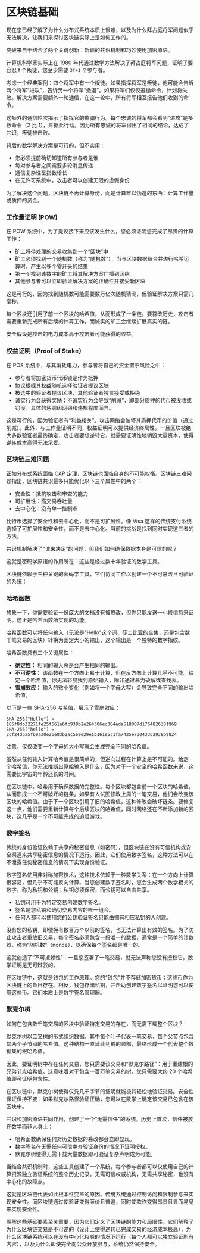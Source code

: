 
# 区块链基础

现在您已经了解了为什么分布式系统本质上很难，以及为什么拜占庭将军问题似乎无法解决，让我们来探讨区块链实际上是如何工作的。

突破来自于结合了两个关键创新：新颖的共识机制和巧妙使用加密原语。

<ArticleSection name="共识机制" id="consensus-mechanisms" level="h2" />

计算机科学家实际上在 1980 年代通过数学方法解决了拜占庭将军问题，证明了要容忍 f 个叛徒，您至少需要 `3f+1` 个参与者。

考虑一个经典案例：四个将军中有一个叛徒。如果指挥将军是叛徒，他可能会告诉两个将军“进攻”，告诉另一个将军“撤退”。如果将军们仅仅遵循命令，计划将失败。解决方案需要额外一轮通信，在这一轮中，所有将军相互报告他们收到的命令。

这额外的通信轮次揭示了指挥官的欺骗行为。每个忠诚的将军都会看到“进攻”是多数命令（2 比 1），并据此行动。因为所有忠诚的将军得出了相同的结论，达成了共识，叛徒被击败。

背后的数学解决方案是可行的，但不实用：
- 您必须提前确切知道所有参与者是谁
- 每对参与者之间需要多轮消息传递
- 通信复杂性呈指数增长
- 在无许可系统中，攻击者可以创建无限的虚假身份

为了解决这个问题，区块链不再计算身份，而是计算难以伪造的东西：计算工作量或质押的资金。

### 工作量证明 (POW)

在 POW 系统中，为了提议接下来应该发生什么，您必须证明您完成了昂贵的计算工作：
- 矿工将待处理的交易收集到一个“区块”中
- 矿工必须找到一个随机数（称为“随机数”），当与区块数据结合并进行哈希运算时，产生以多个零开头的结果
- 第一个找到该数字的矿工将其解决方案广播到网络
- 其他参与者可以立即验证解决方案的正确性并接受新区块

这是可行的，因为找到随机数可能需要数万亿次随机猜测，但验证解决方案只需几毫秒。

每个区块还引用了前一个区块的哈希值，从而形成了一条链。要篡改历史，攻击者需要重新完成所有后续的计算工作，而诚实的矿工会继续扩展真实的链。

安全假设是攻击的电力成本高于攻击者可能获得的收益。

### 权益证明（Proof of Stake）

在 POS 系统中，与其消耗电力，参与者将自己的资金置于风险之中：
- 参与者将加密货币代币锁定作为抵押
- 协议根据其权益随机选择验证者提议区块
- 被选中的验证者提议区块，其他验证者投票接受或拒绝
- 诚实行为会获得奖励；不诚实行为会导致“削减”，即部分质押的代币被没收或罚没。具体的惩罚因网络和违规程度而异。

这是可行的，因为验证者有“利益相关”。攻击网络会破坏其质押代币的价值（通过削减）。此外，与工作量证明不同，权益证明可以提供经济终局性。一旦区块被绝大多数验证者最终确定，攻击者要想逆转它，就需要证明性地销毁大量资本，使得逆转成本高得无法承受。

### 区块链三难问题

正如分布式系统面临 CAP 定理，区块链也面临自身的不可能权衡。区块链三难问题指出，区块链共识最多只能优化以下三个属性中的两个：
- 安全性：抵抗攻击和审查的能力
- 可扩展性：高交易吞吐量
- 去中心化：没有单一控制点

比特币选择了安全性和去中心化，而不是可扩展性。像 Visa 这样的传统支付系统选择了可扩展性和安全性，而不是去中心化。当前的挑战是找到同时实现这三者的方法。

<ArticleSection name="Cryptographic Primitives" id="cryptographic-primitives" level="h2" />

共识机制解决了“谁来决定”的问题，但我们如何确保数据本身是可信的呢？

这就是密码学原语的作用所在：这些是经过数十年验证的数学工具。

区块链依赖于三种关键的密码学工具，它们协同工作以创建一个不可篡改且可验证的系统：

### 哈希函数

想象一下，你需要验证一份庞大的文档没有被篡改，但你只能发送一小段信息来证明。这正是哈希函数所实现的功能。

哈希函数可以将任何输入（无论是“Hello”这个词、莎士比亚的全集，还是包含数千笔交易的区块）转换为固定大小的输出，这个输出是一个独特的数字指纹。

哈希函数具有三个关键属性：

- **确定性：** 相同的输入总是会产生相同的输出。
- **不可逆性：** 该函数在一个方向上易于计算，但在反方向上计算几乎不可能。给定一个哈希值，你无法轻易找到原始输入，除非通过暴力破解或查找表。
- **雪崩效应：** 输入的微小变化（例如将一个字母大写）会导致完全不同的输出哈希值。

以下是一些 SHA-256 哈希值，展示了雪崩效应：

```plaintext
SHA-256("Hello") = 185f8db32271fe25f561a6fc938b2e264306ec304eda518007d1764826381969
SHA-256("hello") = 2cf24dba5fb0a30e26e83b2ac5b9e29e1b161e5c1fa7425e73043362938b9824
```

注意，仅仅改变一个字母的大小写就会生成完全不同的哈希值。

虽然从任何输入计算哈希值是很简单的，但逆向过程在计算上是不可能的。给定一个哈希值，你无法推断出原始输入是什么，因为对于一个安全的哈希函数来说，这需要比宇宙的年龄还长的时间。

在区块链中，哈希用于确保数据的完整性。每个区块都包含前一个区块的哈希值，从而形成一个不可破坏的链条。如果有人试图修改上周的一笔交易，他们会改变该区块的哈希值。由于下一个区块引用了旧的哈希值，这种修改会破坏链条。要修复这一点，他们需要重新计算每个后续区块的哈希值，同时网络还在不断添加新的区块，这几乎是一个不可能完成的追赶游戏。

### 数字签名

传统的身份验证依赖于共享的秘密信息（如密码），但区块链在没有可信机构或安全渠道来共享秘密信息的情况下运行。因此，它们使用数字签名，这种方法可以在不泄露任何秘密信息的情况下实现身份验证。

数字签名使用非对称加密技术，这种技术依赖于一种数学关系：在一个方向上计算很容易，但几乎不可能反向计算。当您创建数字签名时，您会生成两个数学相关的数字，称为私钥和公钥；私钥必须保密，而公钥可以自由共享。

- 私钥可用于为特定交易创建数字签名。
- 签名是您私钥和确切交易内容的唯一组合。
- 任何人都可以使用您的公钥验证签名只能由拥有相应私钥的人创建。

没有您的私钥，即使拥有数百万个以前的签名，也无法计算出有效的签名。为了防止攻击者重放旧交易，每个签名必须包含一段唯一的数据，通常是一个简单的计数器，称为“随机数”（nonce），以确保每个签名都是唯一的。

这就创造了“不可抵赖性”：一旦您签署了一笔交易，就无法声称您没有授权它。数学证明是无可辩驳的。

在区块链中，这就是钱包的工作原理。您的“钱包”并不存储加密货币；这些币作为区块链上的条目存在。相反，钱包存储私钥，并帮助创建数字签名以证明您可以使用这些币。它们本质上是数字签名管理器。

### 默克尔树

如何在包含数千笔交易的区块中验证特定交易的存在，而无需下载整个区块？

默克尔树以二叉树的形式组织数据，其中每个叶子代表一笔交易，每个父节点包含其两个子节点的哈希值。这种结构一直延续到树的顶部，最终形成一个代表整个数据集的根哈希值。

因此，要证明树中存在任何交易，您只需要该交易和“默克尔路径”：用于重建根的兄弟节点哈希值。这意味着对于包含一百万笔交易的树，您只需要大约 20 个哈希值即可证明包含性。

在区块链中，默克尔树使得仅凭几千字节的证明就能极其轻松地验证交易。安全性保证保持不变：如果默克尔路径验证正确，您可以在数学上确定该交易已包含在该区块中。

<ArticleSection name="创建一个无需信任的系统" id="the-creation-of-a-trustless-system" level="h2" />

共识和加密原语共同作用，创建了一个“无需信任”的系统。历史上首次，信任被放在数学而非人身上：
- 哈希函数确保任何对历史数据的篡改都会立即显现。
- 数字签名在无需任何可信中介验证身份的情况下证明授权。
- 默克尔树使得无需下载大量数据即可验证复杂声明成为可能。

当结合共识机制时，这些工具创建了一个系统，每个参与者都可以仅使用自己的计算资源独立验证系统的整个历史记录。无需可信权威机构，无需共享秘密，也没有中心化的故障点。

这就是区块链代表如此根本性变革的原因。传统系统通过控制访问和限制参与来实现安全性。而区块链通过使验证变得廉价且普遍，同时使欺诈变得昂贵且显而易见来实现安全性。

理解这些基础要素至关重要，因为它们定义了区块链的能力和局限性。它们解释了为什么区块链交易是不可逆的（设计上使得逆转已完成交易的经济成本极高），为什么区块链系统可以在没有中心化权威的情况下运行（每个人都可以独立验证所有内容），以及为什么即使完全向公众开放参与，系统仍然保持安全。